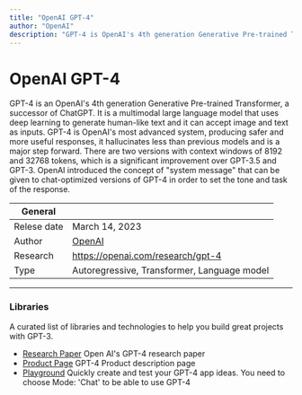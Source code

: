 ```yaml
---
title: "OpenAI GPT-4"
author: "OpenAI"
description: "GPT-4 is OpenAI's 4th generation Generative Pre-trained Transformer. It is a multimodal large language model that uses deep learning to produce human-like text, accepting image and text inputs. GPT-4 is OpenAI's most advanced system, producing safer and more useful responses"
---
```


# OpenAI GPT-4
GPT-4 is an OpenAI's 4th generation Generative Pre-trained Transformer, a successor of ChatGPT. 
It is a multimodal large language model that uses deep learning to generate human-like text and it 
can accept image and text as inputs. GPT-4 is OpenAI's most advanced system, producing safer and more useful 
responses, it hallucinates less than previous models and is a major step forward. There are two versions 
with context windows of 8192 and 32768 tokens, which is a significant improvement over GPT-3.5 and GPT-3. 
OpenAI introduced the concept of "system message" that can be given to chat-optimized versions of GPT-4 in 
order to set the tone and task of the response.

| General  |  |
| --- | --- |
| Relese date |  March 14, 2023 |
| Author | [OpenAI](https://openai.com/)  |
| Research | https://openai.com/research/gpt-4 |
| Type | Autoregressive, Transformer, Language model |

---

### Libraries
A curated list of libraries and technologies to help you build great projects with GPT-3.

* [Research Paper](https://openai.com/research/gpt-4) Open AI's GPT-4 research paper
* [Product Page](https://openai.com/product/gpt-4) GPT-4 Product description page
* [Playground](https://beta.openai.com/playground) Quickly create and test your GPT-4 app ideas. You need to choose Mode: 'Chat' to be able to use GPT-4
